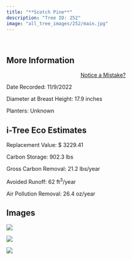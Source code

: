 ```yaml
---
title: "**Scotch Pine**"
description: "Tree ID: 252"
image: "all_tree_images/252/main.jpg"
---
```


<br>

## **More Information**
::: column-margin
<center><a class="button" href="https://forms.gle/W6f5nwYxrM33hF4f7">Notice a Mistake?</a></center>
:::


Date Recorded:  11/9/2022

Diameter at Breast Height:  17.9  inches

Planters:  Unknown

## **i-Tree Eco Estimates**


 Replacement Value: $ 3229.41

 Carbon Storage:  902.3  lbs

 Gross Carbon Removal:  21.2  lbs/year

 Avoided Runoff:  62  ft<sup>3</sup>/year

 Air Pollution Removal:  26.4  oz/year

## **Images**


 ![](all_tree_images/252/IMG_7285.jpg)

 ![](all_tree_images/252/IMG_7287.jpg)

 ![](all_tree_images/252/main.jpg)

